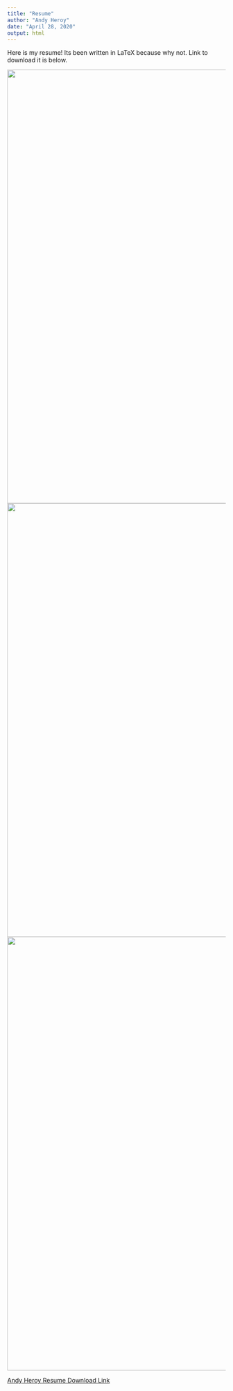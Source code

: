 ```yaml
---
title: "Resume"
author: "Andy Heroy"
date: "April 28, 2020"
output: html
---
```


Here is my resume!  Its been written in LaTeX because why not. Link to download it is below.  


<center><img src="images/Resume1.png" width="1000px"></center>
<center><img src="images/Resume2.png" width="1000px"></center>
<center><img src="images/Resume3.png" width="1000px"></center>

[Andy Heroy Resume Download Link](./resume/AndyHeroyResume2020.pdf)
